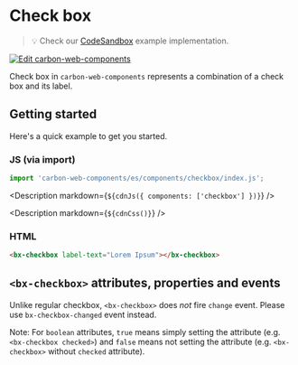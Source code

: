 
# Check box

> 💡 Check our
> [CodeSandbox](https://codesandbox.io/s/github/carbon-design-system/carbon-web-components/tree/main/examples/codesandbox/basic/components/checkbox)
> example implementation.

[![Edit carbon-web-components](https://codesandbox.io/static/img/play-codesandbox.svg)](https://codesandbox.io/s/github/carbon-design-system/carbon-web-components/tree/main/examples/codesandbox/basic/components/checkbox)

Check box in `carbon-web-components` represents a combination of a check box and its label.

## Getting started

Here's a quick example to get you started.

### JS (via import)

```javascript
import 'carbon-web-components/es/components/checkbox/index.js';
```

<Description markdown={`${cdnJs({ components: ['checkbox'] })}`} />

<Description markdown={`${cdnCss()}`} />

### HTML

```html
<bx-checkbox label-text="Lorem Ipsum"></bx-checkbox>
```

## `<bx-checkbox>` attributes, properties and events

Unlike regular checkbox, `<bx-checkbox>` does _not_ fire `change` event. Please use `bx-checkbox-changed` event instead.

Note: For `boolean` attributes, `true` means simply setting the attribute (e.g. `<bx-checkbox checked>`) and `false` means not setting the attribute (e.g. `<bx-checkbox>` without `checked` attribute).

<Props of="bx-checkbox" />
